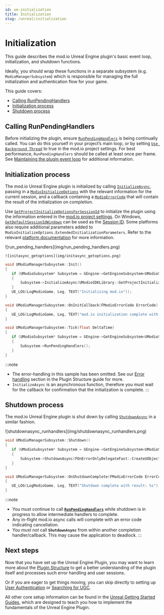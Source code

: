 ```yaml
---
id: ue-initialization
title: Initialization
slug: /unreal/initialization
---
```


# Initialization

This guide describes the mod.io Unreal Engine plugin's basic event loop, initialization, and shutdown functions.  

Ideally, you should wrap these functions in a separate subsystem (e.g. `ModioManagerSubsystem`) which is responsible for managing the full initialization and authentication flow for your game.  

This guide covers:

* [Calling RunPendingHandlers](#calling-runpendinghandlers)
* [Initialization process](#initialization-process)
* [Shutdown process](#shutdown-process)

## Calling RunPendingHandlers
Before initializing the plugin, ensure [`RunPendingHandlers`](/unreal/refdocs/#run-pending-handlers) is being continually called. You can do this yourself in your project’s main loop, or by setting [`Use Background Thread`](/unreal/installation/#using-a-background-thread) to true in the mod.io project settings.  For best performance, `RunPendingHandlers` should be called at least once per frame. See [Maintaining the plugin event loop](/unreal/plugin-structure/#maintaining-the-plugin-event-loop) for additional information.

## Initialization process
The mod.io Unreal Engine plugin is initialized by calling [`InitializeAsync`](/unreal/refdocs/#initializeasync), passing in a [`ModioInitializeOptions`](/unreal/refdocs/#modioinitializeoptions) with the relevant information for the current session, and a callback containing a [`ModioErrorCode`](/unreal/refdocs/#modioerrorcode) that will contain the result of the initialization on completion.  

Use [`GetProjectInitializeOptionsForSessionId`](/unreal/refdocs/#get-project-initialize-options-for-session-id) to initialize the plugin using the information entered in the [mod.io project settings](/unreal/installation/#plugin-configuration).  On Windows, [`GetDefaultSessionIdWindows`](/unreal/refdocs/#get-default-session-id-windows) can be used as the [Session ID](/unreal/plugin-structure/#user-sessions).  Some platforms also require additional parameters added to `ModioInitializeOptions.ExtendedInitializationParameters`.  Refer to the relevant [platform documentation](https://docs.mod.io/getting-started/#expand-with-cross-platform-functionality) for more information.

<Tabs groupId="languages">
<TabItem value="blueprint" label="Blueprint">
  	![run_pending_handlers](img/run_pending_handlers.png)

	![initasync_getoptions](img/initasync_getoptions.png)
  </TabItem>
  <TabItem value="cpp" label="C++">

 ```cpp
void UModioManagerSubsystem::Init()
{	
	if (UModioSubsystem* Subsystem = GEngine->GetEngineSubsystem<UModioSubsystem>())
	{
		Subsystem->InitializeAsync(UModioSDKLibrary::GetProjectInitializeOptionsForSessionId(UModioSDKLibrary::GetDefaultSessionIdWindows()), FOnErrorOnlyDelegateFast::CreateUObject(this, &UModioManagerSubsystem::OnInitCallback));
	}
	UE_LOG(LogModioGame, Log, TEXT("Initializing mod.io"));
}

void UModioManagerSubsystem::OnInitCallback(FModioErrorCode ErrorCode)
{
    UE_LOG(LogModioGame, Log, TEXT("mod.io initialization complete with result: %s"), *ErrorCode.GetErrorMessage());
}

void UModioManagerSubsystem::Tick(float DeltaTime)
{
	if (UModioSubsystem* Subsystem = GEngine->GetEngineSubsystem<UModioSubsystem>())
	{
		Subsystem->RunPendingHandlers();
	}
}
```
  </TabItem>
</Tabs>


:::note
* The error-handling in this sample has been omitted. See our [Error handling](/unreal/plugin-structure/#error-handling) section in the Plugin Structure guide for more. 
* `InitializeAsync` is an asynchronous function, therefore you must wait for the callback for confirmation that the initialization is complete.
:::

## Shutdown process

The mod.io Unreal Engine plugin is shut down by calling [`ShutdownAsync`](/unreal/refdocs#shutdownasync) in a similar fashion.

<Tabs groupId="languages">
  <TabItem value="blueprint" label="Blueprint">
![shutdownasync_runhandlers](img/shutdownasync_runhandlers.png)
  </TabItem>
  <TabItem value="cpp" label="C++">

 ```cpp
void UModioManagerSubsystem::Shutdown()
{
	if (UModioSubsystem* Subsystem = GEngine->GetEngineSubsystem<UModioSubsystem>())
	{
		Subsystem->ShutdownAsync(FOnErrorOnlyDelegateFast::CreateUObject(this, &UModioManagerSubsystem::OnShutdownComplete));
	}
}

void UModioManagerSubsystem::OnShutdownComplete(FModioErrorCode ErrorCode)
{
	UE_LOG(LogModioGame, Log, TEXT("Shutdown complete with result: %s"), *ErrorCode.GetErrorMessage());
}
```

  </TabItem>
</Tabs>


:::note
* You must continue to call [**`RunPendingHandlers`**](/unreal/refdocs/#run-pending-handlers) while shutdown is in progress to allow intermediate handlers to complete.
* Any in-flight mod.io async calls will complete with an error code indicating cancellation.
* You *must not* call **`ShutdownAsync`** from within another completion handler/callback. This may cause the application to deadlock. 
:::

## Next steps

Now that you have set up the Unreal Engine Plugin, you may want to learn more about the [Plugin Structure](/unreal/plugin-structure/) to get a better understanding of the plugin itself and processes such error handling and user sessions. 

Or if you are eager to get things moving, you can skip directly to setting up [User Authentication](/unreal/user-authentication) or [Searching for UGC](/unreal/searching-ugc).

All other core setup information can be found in the [Unreal Getting Started Guides](/unreal/#unreal-engine-core-plugin-guides), which are designed to teach you how to implement the fundamentals of the Unreal Engine Plugin.
